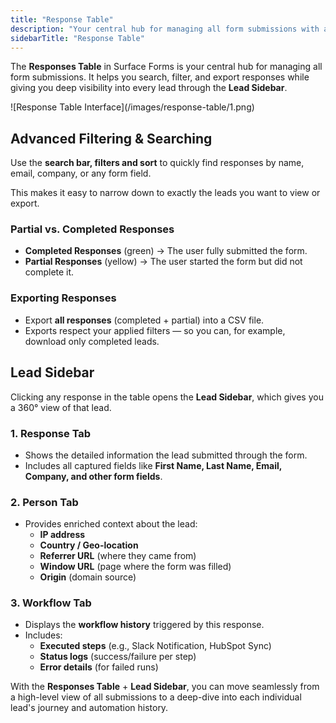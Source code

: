 ```yaml
---
title: "Response Table"
description: "Your central hub for managing all form submissions with advanced filtering and lead insights"
sidebarTitle: "Response Table"
---
```


The **Responses Table** in Surface Forms is your central hub for managing all form submissions. It helps you search, filter, and export responses while giving you deep visibility into every lead through the **Lead Sidebar**.

<Frame>
![Response Table Interface](/images/response-table/1.png)
</Frame>

## Advanced Filtering & Searching

Use the **search bar, filters and sort** to quickly find responses by name, email, company, or any form field.

This makes it easy to narrow down to exactly the leads you want to view or export.

### Partial vs. Completed Responses

- **Completed Responses** (green) → The user fully submitted the form.
- **Partial Responses** (yellow) → The user started the form but did not complete it.

### Exporting Responses

- Export **all responses** (completed + partial) into a CSV file.
- Exports respect your applied filters — so you can, for example, download only completed leads.

## Lead Sidebar

Clicking any response in the table opens the **Lead Sidebar**, which gives you a 360° view of that lead.

### 1. Response Tab

- Shows the detailed information the lead submitted through the form.
- Includes all captured fields like **First Name, Last Name, Email, Company, and other form fields**.

### 2. Person Tab

- Provides enriched context about the lead:
    - **IP address**
    - **Country / Geo-location**
    - **Referrer URL** (where they came from)
    - **Window URL** (page where the form was filled)
    - **Origin** (domain source)

### 3. Workflow Tab

- Displays the **workflow history** triggered by this response.
- Includes:
    - **Executed steps** (e.g., Slack Notification, HubSpot Sync)
    - **Status logs** (success/failure per step)
    - **Error details** (for failed runs)

With the **Responses Table** + **Lead Sidebar**, you can move seamlessly from a high-level view of all submissions to a deep-dive into each individual lead's journey and automation history.
